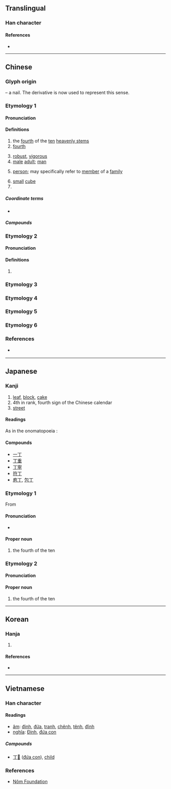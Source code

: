 {{character info/new}}
==Translingual==
{{stroke order|stroke=2}}
{{stroke order|type=animate}}

===Han character===
{{Han char|rn=1|rad=一|as=01|sn=2|four=10200|canj=MN|ids=⿱一亅}}

====References====
* {{Han ref|kx=0075.030|dkj=00002|dj=0135.010|hdz=10002.050|uh=4E01|ud=19969|bh=A442|bd=42050}}

----

==Chinese==
{{zh-forms|alt=𠆤}}

===Glyph origin===
{{Han etyl}}
{{liushu|p}} – a nail. The derivative {{zh-l|*釘}} is now used to represent this sense.

===Etymology 1===

====Pronunciation====
{{zh-pron
|m=dīng
|c=ding1
|h=pfs=tên
|mn=teng
|w=1tin
|mc=2
|oc=1+2,2
|cat=n,pn,num
}}

====Definitions====
{{zh-hanzi}}

# the [[fourth]] of the [[ten]] [[heavenly stem]]s
# [[fourth]]
#: {{zh-x|丁烷|butane (fourth [[alkane]])}}
# [[robust]], [[vigorous]]
# [[male]] [[adult]]; [[man]]
#: {{zh-x|壯丁|able-bodied man}}
# [[person]]; may specifically refer to [[member]] of a [[family]]
#: {{zh-x|人丁|person}}
# [[small]] [[cube]]
# {{surname|lang=zh}}

=====Coordinate terms=====
* {{list:heavenly stems/zh}}

=====Compounds=====
{{zh-der|丁壩|丁財兩旺|丁當|丁等|丁丁|丁東|丁冬|丁賦|丁口|丁年|丁香|丁香花|丁役|丁憂|丁雲|丁字|丁字尺|丁字形|丁字鐵|丁種維生素|阿拉丁|愛丁堡|補丁|布丁|不識一丁|炒三丁|成丁|抽壯丁|抽丁|但丁|黃瓜丁兒|家丁|君士坦丁堡|拉丁|拉丁化|拉丁教會|拉丁美洲|拉丁語|辣子肉丁|蘿蔔丁|南丁格爾|尼古丁|人丁|人丁興旺|肉丁|沙丁魚|添丁|峒丁|巡丁|亞丁|一丁點兒|園丁|壯丁|紫丁香|一丁|一丁不識|一丁點|丁一卯二|丁一確二|丁丁當當|丁丁糖|丁令威化鶴|丁倒|丁內艱|丁八|丁公被戮|丁匠|丁口冊|丁單|丁嘴鐵舌|丁固生松|丁壯|丁外艱|丁夜|丁女|丁娘十索|丁字兒|丁字帶|丁字腳|丁字褲|丁字路|丁字鋪|丁寧|丁對丁，鐵對鐵|丁差|丁彊|丁是丁，卯是卯|丁村遺址|丁母憂|丁泠|丁父憂|丁產|丁甲山|丁男|丁祭|丁祭肉|丁稅|丁等特考|丁老|丁肇中|丁艱|丁董|丁鈴噹啷|丁銀|丁零|丁靈|丁香結|丁點兒|三寸丁|三寸丁谷樹皮|上丁|不丁點|不知丁董|丙丁|五丁|亞丁灣|付丙丁|免丁|六丁|兵丁|冷丁|冷丁丁|冷不丁|冷孤丁|史文赫丁|吉丁|吉丁當|吉丁疙疸|君士坦丁大帝|含淚斬丁公|咖嗶丁|咬折丁子的老婆|單丁|團丁|地丁|地丁錢糧|墾丁國家公園|夢撒撩丁|天丁|奧古斯丁|奧斯丁|孤丁|孤丁丁|孤苦零丁|宮保雞丁|幫丁|平地起孤丁|庖丁|庖丁解牛|愛丁堡大學|成丁禮|押孤丁|抽丁拔楔|拉丁字母|拉丁文|拉丁民族|拉丁美洲音樂|拉丁風情|拔去一丁|撅丁|撩丁|旗丁|未識一丁|東丁|查士丁尼一世|查士丁尼法典|柳丁|武丁|氯丁橡膠|水丁香|灶丁|獠丁|男丁|畦丁|畬丁|當當丁丁|白丁|白丁俗客|白丁香|目不識丁|眼中丁|祭丁|紫花地丁|聖文森及格瑞那丁|葛巴丁|薩丁尼亞島|親丁|識丁|身丁錢|酸丁|門丁|零丁|零丁孤苦|零丁洋|頂丁|順丁橡膠|馬丁路得|驅丁|吖丁啶}}

===Etymology 2===

====Pronunciation====
{{zh-pron
|m=zhēng
|c=zaang1,zang1
|dial=n
|mc=1
|oc=3,1
|cat=
}}

====Definitions====
{{zh-hanzi}}

# {{zh-only|丁丁}}
===Etymology 3===
{{zh-see|叮|ss}}
===Etymology 4===
{{zh-see|盯|ss}}
===Etymology 5===
{{zh-see|釘|ss}}
===Etymology 6===
{{zh-see|靪|ss}}

===References===
* {{qualifier|Min Nan}} {{thcwd|46}}

----

==Japanese==

===Kanji===
{{ja-kanji|grade=3|rs=一01}}

# [[leaf]], [[block]], [[cake]]
# 4th in rank, fourth sign of the Chinese calendar
# [[street]]

====Readings====
{{ja-readings
|goon=ちょう<ちやう
|kanon=てい<てい
|kun=ひのと-
}}

As in the onomatopoeia {{l|ja|丁丁}}:
{{ja-readings
|goon=ちょう<ちやう
|kanon=とう<たう
}}

{{attn|ja|てい<てい<てぃ?}}

====Compounds====
* [[一丁]]
* [[丁重]]
* [[丁寧]]
* [[符丁]]
* [[庖丁]], [[包丁]]

===Etymology 1===
{{ja-kanjitab|てい|yomi=o}}
{{wp|lang=ja}}
From {{der|ja|ltc|丁|tr=teng|sort=てい}}

====Pronunciation====
{{ja-pron|acc=1|y=ko|てい}}
* {{hmp|lang=ja|氐|体|態|弟|底|貞|艇|鼎|禘|sort=てい}}

====Proper noun====
{{ja-pos|proper|てい}}

# the fourth of the ten {{w|Celestial stem|Heavenly Stems}}

{{topics|ja|Heavenly Stems|sort=てい}}

===Etymology 2===
{{ja-kanjitab|ひのと|yomi=k}}
{{com|ja|火|の|弟|tr1=Hi|t1={{w|Fire (Wu Xing)|Fire}}|pos1=one of the {{w|Wu Xing|Five Elements}}|tr2=no|pos2=attributive marker|tr3=oto|t3=[[younger brother]]|sort=ひのと}}

====Pronunciation====
{{ja-pron|acc=2|acc2=0|y=k|ひのと}}

====Proper noun====
{{ja-pos|proper|ひのと}}

# the fourth of the ten {{w|Celestial stem|Heavenly Stems}}

{{cln|ja|words with multiple readings}}

----

==Korean==

===Hanja===
{{ko-hanja|hangeul=정|rv=jeong|mr=chŏng|y=ceng|eumhun=[[고무래]], [[장정]]|ehrv=gomurae, jangjeong|ehmr=komurae, changjŏng|ehy=komuray, cangceng}}

# {{defn|lang=ko|sort=一01}}

====References====
* {{Hanja ref|nav=11370}}

----

==Vietnamese==

===Han character===
{{vi-hantu|rs=一01}}

====Readings====
* [[音読|âm]]: [[đinh]], [[đứa]], [[tranh]], [[chênh]], [[tênh]], [[đĩnh]]
* [[意義|nghĩa]]: [[Đinh]], [[đứa con]]

=====Compounds=====
* [[丁𡥵]] ([[đứa con]]), [[child]]

===References===
* [http://nomfoundation.org/common/nom_details.php?codepoint=4e01 Nôm Foundation]